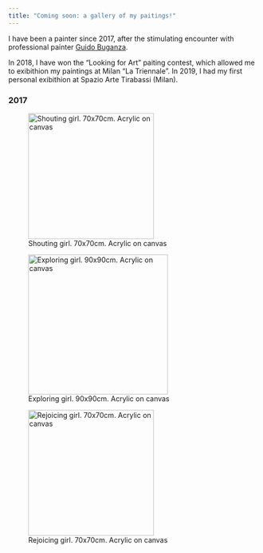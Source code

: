```yaml
---
title: "Coming soon: a gallery of my paitings!"
---
```


I have been a painter since 2017, after the stimulating encounter with professional painter [Guido Buganza](https://www.guidobuganza.com/).

In 2018, I have won the "Looking for Art" paiting contest, which allowed me to exibithion my paintings at Milan "La Triennale". In 2019, I had my first personal exibithion at Spazio Arte Tirabassi (Milan). 


### 2017




::: {#fig-girls layout-ncol=3}

![Shouting girl. 70x70cm. Acrylic on canvas](images/alezitoart/Ragazza2.jpeg){width="18em"}

![Exploring girl. 90x90cm. Acrylic on canvas](images/alezitoart/Ragazza3.jpeg){width="20em"}

![Rejoicing girl. 70x70cm. Acrylic on canvas](images/alezitoart/Ragazza1.jpeg){width="18em"}

:::